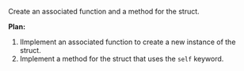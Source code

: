 Create an associated function and a method for the struct.

**Plan:**
1. IImplement an associated function to create a new instance of the struct.
2. Implement a method for the struct that uses the `self` keyword.